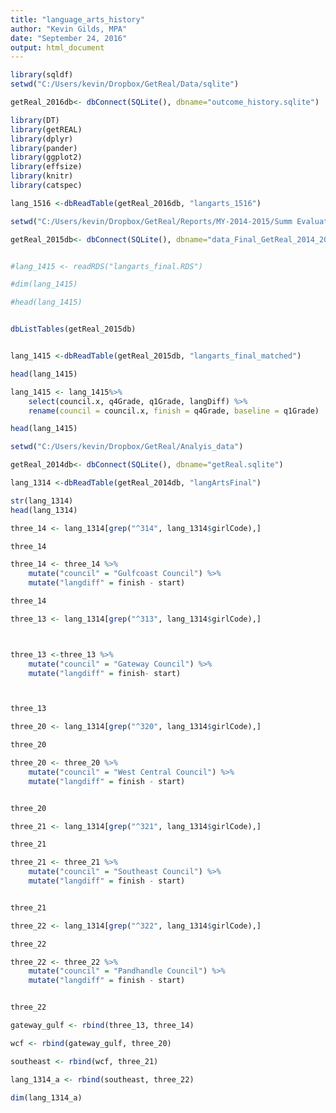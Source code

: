 ```yaml
---
title: "language_arts_history"
author: "Kevin Gilds, MPA"
date: "September 24, 2016"
output: html_document
---
```



```r


library(sqldf)
setwd("C:/Users/kevin/Dropbox/GetReal/Data/sqlite")

getReal_2016db<- dbConnect(SQLite(), dbname="outcome_history.sqlite")

library(DT)
library(getREAL)
library(dplyr)
library(pander)
library(ggplot2)
library(effsize)
library(knitr)
library(catspec)

```

```r
lang_1516 <-dbReadTable(getReal_2016db, "langarts_1516")


```

```r

setwd("C:/Users/kevin/Dropbox/GetReal/Reports/MY-2014-2015/Summ Evaluation Report/data")

getReal_2015db<- dbConnect(SQLite(), dbname="data_Final_GetReal_2014_2015.sqlite")


#lang_1415 <- readRDS("langarts_final.RDS")

#dim(lang_1415)

#head(lang_1415)


dbListTables(getReal_2015db)


lang_1415 <-dbReadTable(getReal_2015db, "langarts_final_matched")

head(lang_1415)

lang_1415 <- lang_1415%>% 
    select(council.x, q4Grade, q1Grade, langDiff) %>%
    rename(council = council.x, finish = q4Grade, baseline = q1Grade)

head(lang_1415)

```



```r
setwd("C:/Users/kevin/Dropbox/GetReal/Analyis_data")

getReal_2014db<- dbConnect(SQLite(), dbname="getReal.sqlite")

lang_1314 <-dbReadTable(getReal_2014db, "langArtsFinal")

str(lang_1314)
head(lang_1314)

```

```r
three_14 <- lang_1314[grep("^314", lang_1314$girlCode),]

three_14

three_14 <- three_14 %>%
    mutate("council" = "Gulfcoast Council") %>%
    mutate("langdiff" = finish - start)

three_14

```



```r

three_13 <- lang_1314[grep("^313", lang_1314$girlCode),]



three_13 <-three_13 %>% 
    mutate("council" = "Gateway Council") %>%
    mutate("langdiff" = finish- start)



three_13


```

```r

three_20 <- lang_1314[grep("^320", lang_1314$girlCode),]

three_20

three_20 <- three_20 %>%
    mutate("council" = "West Central Council") %>%
    mutate("langdiff" = finish - start)


three_20

```


```r
three_21 <- lang_1314[grep("^321", lang_1314$girlCode),]

three_21

three_21 <- three_21 %>%
    mutate("council" = "Southeast Council") %>%
    mutate("langdiff" = finish - start)


three_21

```


```r

three_22 <- lang_1314[grep("^322", lang_1314$girlCode),]

three_22

three_22 <- three_22 %>%
    mutate("council" = "Pandhandle Council") %>%
    mutate("langdiff" = finish - start)


three_22
```


```r

gateway_gulf <- rbind(three_13, three_14)

wcf <- rbind(gateway_gulf, three_20)

southeast <- rbind(wcf, three_21)

lang_1314_a <- rbind(southeast, three_22)

dim(lang_1314_a)

```


